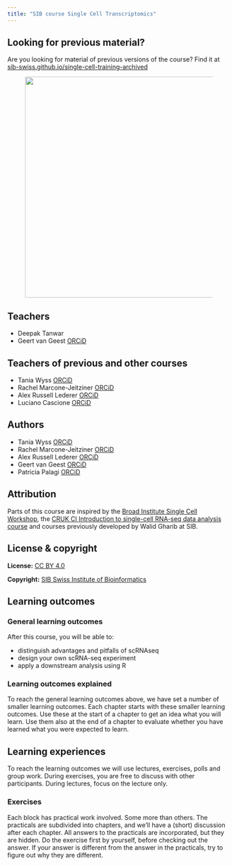 ```yaml
---
title: "SIB course Single Cell Transcriptomics"
---
```


::: {.callout-caution}
## Looking for previous material?

Are you looking for material of previous versions of the course? Find it at [sib-swiss.github.io/single-cell-training-archived](https://sib-swiss.github.io/single-cell-training-archived)
:::

<figure>
    <img src="assets/images/umap_nonintegrated_dim50.png" width="500"/>
</figure>

## Teachers

- Deepak Tanwar
- Geert van Geest [ORCiD](https://orcid.org/0000-0002-1561-078X)

## Teachers of previous and other courses

- Tania Wyss [ORCiD](https://orcid.org/0000-0003-2641-0895)
- Rachel Marcone-Jeitziner [ORCiD](https://orcid.org/0000-0002-5711-8435)
- Alex Russell Lederer [ORCiD](https://orcid.org/0000-0001-6381-5088)
- Luciano Cascione [ORCiD](https://orcid.org/0000-0002-4606-0637)

## Authors

- Tania Wyss [ORCiD](https://orcid.org/0000-0003-2641-0895)
- Rachel Marcone-Jeitziner [ORCiD](https://orcid.org/0000-0002-5711-8435)
- Alex Russell Lederer [ORCiD](https://orcid.org/0000-0001-6381-5088)
- Geert van Geest [ORCiD](https://orcid.org/0000-0002-1561-078X)
- Patricia Palagi [ORCiD](https://orcid.org/0000-0001-9062-6303)

## Attribution

Parts of this course are inspired by the [Broad Institute Single Cell Workshop](https://broadinstitute.github.io/2019_scWorkshop/index.html), the [CRUK CI Introduction to single-cell RNA-seq data analysis course](https://bioinformatics-core-shared-training.github.io/UnivCambridge_ScRnaSeq_Nov2021/) and courses previously developed by Walid Gharib at SIB. 

## License & copyright

**License:** [CC BY 4.0](https://github.com/sib-swiss/single-cell-training/blob/master/LICENSE.md)

**Copyright:** [SIB Swiss Institute of Bioinformatics](https://www.sib.swiss/)

## Learning outcomes

### General learning outcomes

After this course, you will be able to:

- distinguish advantages and pitfalls of scRNAseq
- design your own scRNA-seq experiment
- apply a downstream analysis using R

### Learning outcomes explained

To reach the general learning outcomes above, we have set a number of smaller learning outcomes. Each chapter starts with these smaller learning outcomes. Use these at the start of a chapter to get an idea what you will learn. Use them also at the end of a chapter to evaluate whether you have learned what you were expected to learn.

## Learning experiences

To reach the learning outcomes we will use lectures, exercises, polls and group work. During exercises, you are free to discuss with other participants. During lectures, focus on the lecture only.

### Exercises

Each block has practical work involved. Some more than others. The practicals are subdivided into chapters, and we'll have a (short) discussion after each chapter. All answers to the practicals are incorporated, but they are hidden. Do the exercise first by yourself, before checking out the answer. If your answer is different from the answer in the practicals, try to figure out why they are different.
